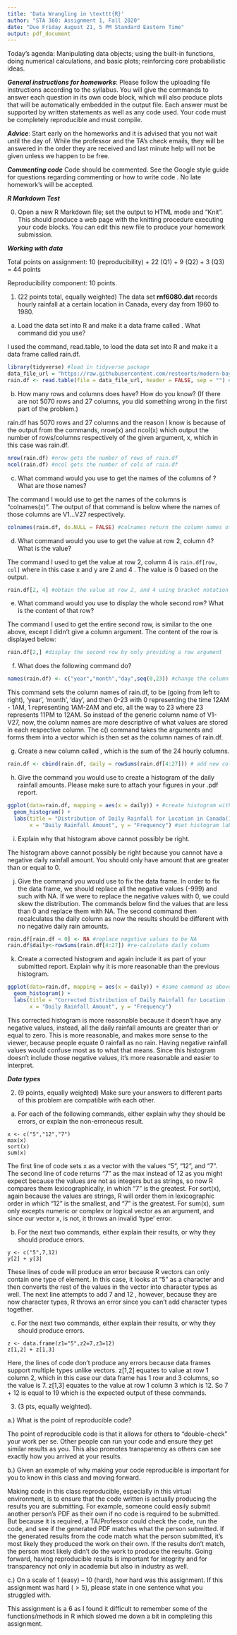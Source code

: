 ```yaml
---
title: 'Data Wrangling in \texttt{R}'
author: "STA 360: Assignment 1, Fall 2020"
date: "Due Friday August 21, 5 PM Standard Eastern Time"
output: pdf_document
---
```


Today's agenda: Manipulating data objects; using the built-in functions, doing numerical calculations, and basic plots; reinforcing core probabilistic ideas.

***General instructions for homeworks***: Please follow the uploading file instructions according to the syllabus. You will give the commands to answer each question in its own code block, which will also produce plots that will be automatically embedded in the output file. Each answer must be supported by written statements as well as any code used. Your code must be completely reproducible and must compile. 

***Advice***: Start early on the homeworks and it is advised that you not wait until the day of. While the professor and the TA's check emails, they will be answered in the order they are received and last minute help will not be given unless we happen to be free.  

***Commenting code***
Code should be commented. See the Google style guide for questions regarding commenting or how to write 
code \url{https://google.github.io/styleguide/Rguide.xml}. No late homework's will be accepted.

***R Markdown Test***

0. Open a new R Markdown file; set the output to HTML mode and "Knit". This should produce a web page with the knitting procedure executing your code blocks. You can edit this new file to produce your homework submission.

***Working with data***

Total points on assignment: 10 (reproducibility) + 22 (Q1) + 9 (Q2) + 3 (Q3) = 44 points 

Reproducibility component: 10 points. 

1.  (22 points total, equally weighted) The data set **rnf6080.dat** records hourly rainfall at a certain location in Canada, every day from 1960 to 1980.
a. Load the data set into R and make it a data frame called \texttt{rain.df}.  What command did you use?

I used the command, read.table, to load the data set into R and make it a data frame called rain.df.

```r
library(tidyverse) #load in tidyverse package
data_file_url = "https://raw.githubusercontent.com/resteorts/modern-bayes/master/homeworks/homework-1/data/rnf6080.dat"
rain.df <- read.table(file = data_file_url, header = FALSE, sep = "") #read in data
```

b. How many rows and columns does \texttt{rain.df} have?  How do you know?  (If there are not 5070 rows and 27 columns, you did something wrong in the first part of the problem.)

rain.df has 5070 rows and 27 columns and the reason I know is because of the output from the commands, nrow(x) and ncol(x) which output the number of rows/columns respectively of the given argument, x, which in this case was rain.df.

```r
nrow(rain.df) #nrow gets the number of rows of rain.df 
ncol(rain.df) #ncol gets the number of cols of rain.df
```

c. What command would you use to get the names of the columns of \texttt{rain.df}? What are those names?

The command I would use to get the names of the columns is "colnames(x)". The output of that command is below where the names of those columns are V1...V27 respectively.

```r
colnames(rain.df, do.NULL = FALSE) #colnames return the column names of rain.df
```
 
d. What command would you use to get the value at row 2, column 4? What is the value?

The command I used to get the value at row 2, column 4 is `rain.df[row, col]` where in this case x and y are 2 and 4 . The value is 0 based on the output.

```r
rain.df[2, 4] #obtain the value at row 2, and 4 using bracket notation
```

e. What command would you use to display the whole second row?  What is the content of that row?  

The command I used to get the entire second row, is similar to the one above, except I didn't give a column argument. 
The content of the row is displayed below:


```r
rain.df[2,] #display the second row by only providing a row argument
```

f.  What does the following command do?
```r
names(rain.df) <- c("year","month","day",seq(0,23)) #change the column names to proper descriptors
```
This command sets the column names of rain.df, to be (going from left to right), 'year', 'month', 'day', and then 0-23 with 0 representing the time 12AM - 1AM, 1 representing 1AM-2AM and etc, all the way to 23 where 23 represents 11PM to 12AM.
So instead of the generic column name of V1- V27, now, the column names are more descriptive of what values are stored in each respective column. 
The c() command takes the arguments and forms them into a vector which is then set as the column names of rain.df.

g.  Create a new column called \texttt{daily}, which is the sum of the 24 hourly columns.
```r
rain.df <- cbind(rain.df, daily = rowSums(rain.df[4:27])) # add new column daily 
```
h. Give the command you would use to create a histogram of the daily rainfall amounts.  Please make sure to attach your figures in your .pdf report.

```r
ggplot(data=rain.df, mapping = aes(x = daily)) + #create histogram with specified data being daily
  geom_histogram() + 
  labs(title = "Distribution of Daily Rainfall for Location in Canada(1960-80)",
       x = "Daily Rainfall Amount", y = "Frequency") #set histogram labels
```

i. Explain why that histogram above cannot possibly be right.

The histogram above cannot possibly be right because you cannot have a negative daily rainfall amount. You should only have amount that are greater than or equal to 0. 

j. Give the command you would use to fix the data frame.
In order to fix the data frame, we should replace all the negative values (-999) and such with NA. If we were to replace the negative values with 0, we could skew the distribution.
The commands below find the values that are less than 0 and replace them with NA.
The second command then recalculates the daily column as now the results should be different with no negative daily rain amounts.
```r
rain.df[rain.df < 0] <- NA #replace negative values to be NA
rain.df$daily<-rowSums(rain.df[4:27]) #re-calculate daily column
```

k. Create a corrected histogram and again include it as part of your submitted report. Explain why it is
more reasonable than the previous histogram.

```r
ggplot(data=rain.df, mapping = aes(x = daily)) + #same command as above, but daily is different
  geom_histogram() + 
  labs(title = "Corrected Distribution of Daily Rainfall for Location in Canada (1960-80)", 
       x = "Daily Rainfall Amount", y = "Frequency")
```

This corrected histogram is more reasonable because it doesn't have any negative values, instead, all the daily rainfall amounts are greater than or equal to zero. This is more reasonable, and makes more sense to the viewer, because people equate 0 rainfall as no rain. Having negative rainfall values would confuse most as to what that means. Since this histogram doesn't include those negative values, it's more reasonable and easier to interpret.

***Data types***

2. (9 points, equally weighted) Make sure your answers to different parts of this problem are compatible with each other.

a. For each of the following commands, either explain why they should be errors, or explain the non-erroneous result.
```
x <- c("5","12","7")
max(x)
sort(x)
sum(x)
```
The first line of code sets x as a vector with the values "5", "12", and "7".
The second line of code returns "7" as the max instead of 12 as you might expect because the values are not as integers but as strings, so now R compares them lexicographically, in which "7" is the greatest.
For sort(x), again because the values are strings, R will order them in lexicographic order in which "12" is the smallest, and "7" is the greatest.
For sum(x), sum only excepts numeric or complex or logical vector as an argument, and since our vector x, is not, it throws an invalid 'type' error. 

b. For the next two commands, either explain their results, or why they
should produce errors.
```
y <- c("5",7,12)
y[2] + y[3]
```
These lines of code will produce an error because R vectors can only contain one type of element. In this case, it looks at "5" as a character and then converts the rest of the values in the vector into character types as well. The next line attempts to add 7 and 12 , however, because they are now character types, R throws an error since you can't add character types together.

c. For the next two commands, either explain their results, or why they should
produce errors.
```
z <- data.frame(z1="5",z2=7,z3=12)
z[1,2] + z[1,3]
```
Here, the lines of code don't produce any errors because data frames support multiple types unlike vectors.
z[1,2] equates to value at row 1 column 2, which in this case our data frame has 1 row and 3 columns, so the value is 7. z[1,3] equates to the value at row 1 column 3 which is 12. So 7 + 12 is equal to 19 which is the expected output of these commands.

3. (3 pts, equally weighted). 

a.) What is the point of reproducible code? 

The point of reproducible code is that it allows for others to "double-check" your work per se. Other people can run your code and ensure they get similar results as you. This also promotes transparency as others can see exactly how you arrived at your results.

b.) Given an example of why making your code reproducible is important for you to know in this class and moving forward. 

Making code in this class reproducible, especially in this virtual environment, is to ensure that the code written is actually producing the results you are submitting. For example, someone could easily submit another person's PDF as their own if no code is required to be submitted. But because it is required, a TA/Professor could check the code, run the code, and see if the generated PDF matches what the person submitted. If the generated results from the code match what the person submitted, it's most likely they produced the work on their own. If the results don't match, the person most likely didn't do the work to produce the results. Going forward, having reproducible results is important for integrity and for transparency not only in academia but also in industry as well.

c.) On a scale of 1 (easy) -- 10 (hard), how hard was this assignment. If this assignment was hard ($>5$), please state in one sentence what you struggled with. 

This assignment is a 6 as I found it difficult to remember some of the functions/methods in R which slowed me down a bit in completing this assignment.



